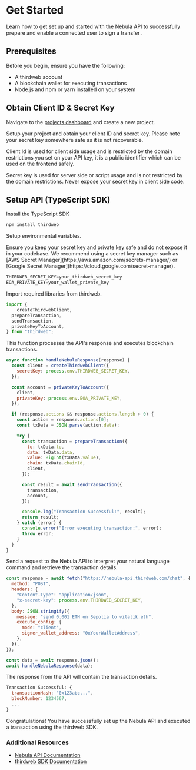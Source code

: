 
# Get Started

Learn how to get set up and started with the Nebula API to successfully prepare and enable a connected user to sign a transfer .

## Prerequisites

Before you begin, ensure you have the following:

- A thirdweb account 
- A blockchain wallet for executing transactions
- Node.js and npm or yarn installed on your system

## Obtain Client ID & Secret Key

<Steps>

<Step title="Create project">

Navigate to the [projects dashboard](https://thirdweb.com/) and create a new project.

<DocImage src={NewProject} alt="Create a new project"/>
  
</Step>

<Step title="Obtain keys">

Setup your project and obtain your client ID and secret key. Please note your secret key somewhere safe as it is not recoverable.

<Callout variant="warning" title="Client Id vs Secret Key">
Client Id is used for client side usage and is restricted by the domain restrictions you set on your API key, it is a public identifier which can be used on the frontend safely.

Secret key is used for server side or script usage and is not restricted by the domain restrictions. Never expose your secret key in client side code.
</Callout>

<DocImage  src={KeysSetup} alt="Obtain keys"/>

</Step>

</Steps>

## Setup API (TypeScript SDK)

<Steps>

<Step title="Install SDK">

Install the TypeScript SDK

```bash
npm install thirdweb
```
</Step>

<Step title="Environment Variables">

Setup environmental variables. 

<Callout variant="warning" title="Storing Secret Keys">
  Ensure you keep your secret key and private key safe and do not expose it in your codebase. We recommend using a 
  secret key manager such as [AWS Secret Manager](https://aws.amazon.com/secrets-manager/) or [Google Secret Manager](https://cloud.google.com/secret-manager).
</Callout>

```jsx
THIRDWEB_SECRET_KEY=your_thirdweb_secret_key
EOA_PRIVATE_KEY=your_wallet_private_key
```
</Step>

<Step title="Import Libraries">

Import required libraries from thirdweb.

```jsx
import {
    createThirdwebClient,
  prepareTransaction,
  sendTransaction,
  privateKeyToAccount,
} from "thirdweb";
```
</Step>

<Step title="Create Function to Handle Response">
This function processes the API's response and executes blockchain transactions.

```jsx
async function handleNebulaResponse(response) {
  const client = createThirdwebClient({
    secretKey: process.env.THIRDWEB_SECRET_KEY,
  });

  const account = privateKeyToAccount({
    client,
    privateKey: process.env.EOA_PRIVATE_KEY,
  });

  if (response.actions && response.actions.length > 0) {
    const action = response.actions[0];
    const txData = JSON.parse(action.data);

    try {
      const transaction = prepareTransaction({
        to: txData.to,
        data: txData.data,
        value: BigInt(txData.value),
        chain: txData.chainId,
        client,
      });

      const result = await sendTransaction({
        transaction,
        account,
      });

      console.log("Transaction Successful:", result);
      return result;
    } catch (error) {
      console.error("Error executing transaction:", error);
      throw error;
    }
  }
}
```
</Step>

<Step title="Call Nebula API">

Send a request to the Nebula API to interpret your natural language command and retrieve the transaction details.

```jsx
const response = await fetch("https://nebula-api.thirdweb.com/chat", {
  method: "POST",
  headers: {
    "Content-Type": "application/json",
    "x-secret-key": process.env.THIRDWEB_SECRET_KEY,
  },
  body: JSON.stringify({
    message: "send 0.001 ETH on Sepolia to vitalik.eth",
    execute_config: {
      mode: "client",
      signer_wallet_address: "0xYourWalletAddress",
    },
  }),
});

const data = await response.json();
await handleNebulaResponse(data);
```
</Step>

<Step title="Example Response">

The response from the API will contain the transaction details.

```jsx
Transaction Successful: {
  transactionHash: "0x123abc...",
  blockNumber: 1234567,
  ...
}
```
</Step>

Congratulations! You have successfully set up the Nebula API and executed a transaction using the thirdweb SDK.
</Steps>

### Additional Resources

- [Nebula API Documentation](https://portal.thirdweb.com/nebula/api-reference)
- [thirdweb SDK Documentation](https://portal.thirdweb.com/typescript/v5)
